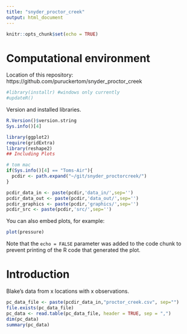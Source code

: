 ```yaml
---
title: "snyder_proctor_creek"
output: html_document
---
```


```r
knitr::opts_chunk$set(echo = TRUE)
```

Computational environment
========================================================
Location of this repository: 
https://github.com/puruckertom/snyder_proctor_creek


```r
#library(installr) #windows only currently
#updateR()
```
Version and installed libraries.
```r
R.Version()$version.string
Sys.info()[4]
```

```r
library(ggplot2)
require(gridExtra)
library(reshape2)
## Including Plots

# tom mac
if(Sys.info()[4] == "Toms-Air"){
  pcdir <- path.expand("~/git/snyder_proctorcreek/")
}

pcdir_data_in <- paste(pcdir,'data_in/',sep='')
pcdir_data_out <- paste(pcdir,'data_out/',sep='')
pcdir_graphics <- paste(pcdir,'graphics/',sep='')
pcdir_src <- paste(pcdir,'src/',sep='')
```

You can also embed plots, for example:

```r
plot(pressure)
```

Note that the `echo = FALSE` parameter was added to the code chunk to prevent printing of the R code that generated the plot.

Introduction
========================================================
Blake's data from x locations with x observations.

```r
pc_data_file <- paste(pcdir_data_in,"proctor_creek.csv", sep="")
file.exists(pc_data_file)
pc_data <- read.table(pc_data_file, header = TRUE, sep = ",")
dim(pc_data)
summary(pc_data)
```
